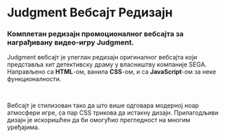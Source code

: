 
# Judgment Вебсајт Редизајн

### Комплетан редизајн промоционалног вебсајта за награђивану видео-игру Judgment.

<HeroImage image={JudgmentImg} title="Judgment Вебсајт Редизајн" />

Judgment вебсајт је упеглан редизајн оригиналног вебсајта који представља хит детективску драму у власништву компаније SEGA. Направљено са **HTML**-ом, ванила **CSS**-ом, и са **JavaScript**-ом за неке функционалности.

<br />

Вебсајт је стилизован тако да што више одговара модерној ноар атмосфери игре, са пар CSS трикова да истакну дизајн. Прилагодљиви дизајн је искоришћен да би омогућио прегледност на многим уређајима.

<br />
<br />

<EntirePageImage image={JudgmentEntirePageImg} alt="Entire page" />

<br />
